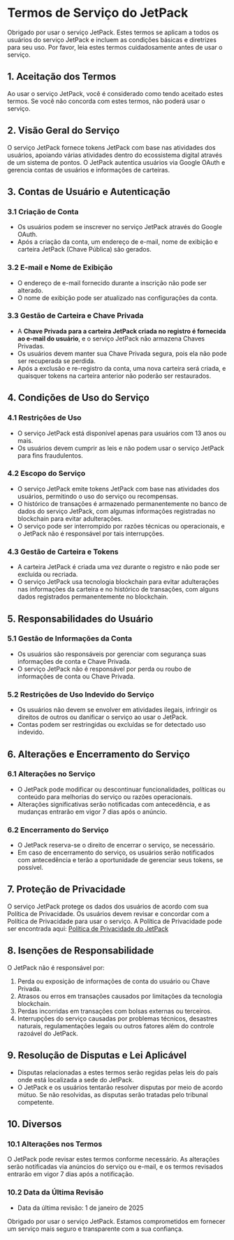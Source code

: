 # Termos de Serviço do JetPack

Obrigado por usar o serviço JetPack. Estes termos se aplicam a todos os usuários do serviço JetPack e incluem as condições básicas e diretrizes para seu uso. Por favor, leia estes termos cuidadosamente antes de usar o serviço.

## 1. Aceitação dos Termos
Ao usar o serviço JetPack, você é considerado como tendo aceitado estes termos. Se você não concorda com estes termos, não poderá usar o serviço.

## 2. Visão Geral do Serviço
O serviço JetPack fornece tokens JetPack com base nas atividades dos usuários, apoiando várias atividades dentro do ecossistema digital através de um sistema de pontos. O JetPack autentica usuários via Google OAuth e gerencia contas de usuários e informações de carteiras.

## 3. Contas de Usuário e Autenticação

### 3.1 Criação de Conta
- Os usuários podem se inscrever no serviço JetPack através do Google OAuth.
- Após a criação da conta, um endereço de e-mail, nome de exibição e carteira JetPack (Chave Pública) são gerados.

### 3.2 E-mail e Nome de Exibição
- O endereço de e-mail fornecido durante a inscrição não pode ser alterado.
- O nome de exibição pode ser atualizado nas configurações da conta.

### 3.3 Gestão de Carteira e Chave Privada
- A **Chave Privada para a carteira JetPack criada no registro é fornecida ao e-mail do usuário**, e o serviço JetPack não armazena Chaves Privadas.
- Os usuários devem manter sua Chave Privada segura, pois ela não pode ser recuperada se perdida.
- Após a exclusão e re-registro da conta, uma nova carteira será criada, e quaisquer tokens na carteira anterior não poderão ser restaurados.

## 4. Condições de Uso do Serviço

### 4.1 Restrições de Uso
- O serviço JetPack está disponível apenas para usuários com 13 anos ou mais.
- Os usuários devem cumprir as leis e não podem usar o serviço JetPack para fins fraudulentos.

### 4.2 Escopo do Serviço
- O serviço JetPack emite tokens JetPack com base nas atividades dos usuários, permitindo o uso do serviço ou recompensas.
- O histórico de transações é armazenado permanentemente no banco de dados do serviço JetPack, com algumas informações registradas no blockchain para evitar adulterações.
- O serviço pode ser interrompido por razões técnicas ou operacionais, e o JetPack não é responsável por tais interrupções.

### 4.3 Gestão de Carteira e Tokens
- A carteira JetPack é criada uma vez durante o registro e não pode ser excluída ou recriada.
- O serviço JetPack usa tecnologia blockchain para evitar adulterações nas informações da carteira e no histórico de transações, com alguns dados registrados permanentemente no blockchain.

## 5. Responsabilidades do Usuário

### 5.1 Gestão de Informações da Conta
- Os usuários são responsáveis por gerenciar com segurança suas informações de conta e Chave Privada.
- O serviço JetPack não é responsável por perda ou roubo de informações de conta ou Chave Privada.

### 5.2 Restrições de Uso Indevido do Serviço
- Os usuários não devem se envolver em atividades ilegais, infringir os direitos de outros ou danificar o serviço ao usar o JetPack.
- Contas podem ser restringidas ou excluídas se for detectado uso indevido.

## 6. Alterações e Encerramento do Serviço

### 6.1 Alterações no Serviço
- O JetPack pode modificar ou descontinuar funcionalidades, políticas ou conteúdo para melhorias do serviço ou razões operacionais.
- Alterações significativas serão notificadas com antecedência, e as mudanças entrarão em vigor 7 dias após o anúncio.

### 6.2 Encerramento do Serviço
- O JetPack reserva-se o direito de encerrar o serviço, se necessário.
- Em caso de encerramento do serviço, os usuários serão notificados com antecedência e terão a oportunidade de gerenciar seus tokens, se possível.

## 7. Proteção de Privacidade
O serviço JetPack protege os dados dos usuários de acordo com sua Política de Privacidade. Os usuários devem revisar e concordar com a Política de Privacidade para usar o serviço. A Política de Privacidade pode ser encontrada aqui: [Política de Privacidade do JetPack](#)

## 8. Isenções de Responsabilidade
O JetPack não é responsável por:
1. Perda ou exposição de informações de conta do usuário ou Chave Privada.
2. Atrasos ou erros em transações causados por limitações da tecnologia blockchain.
3. Perdas incorridas em transações com bolsas externas ou terceiros.
4. Interrupções do serviço causadas por problemas técnicos, desastres naturais, regulamentações legais ou outros fatores além do controle razoável do JetPack.

## 9. Resolução de Disputas e Lei Aplicável
- Disputas relacionadas a estes termos serão regidas pelas leis do país onde está localizada a sede do JetPack.
- O JetPack e os usuários tentarão resolver disputas por meio de acordo mútuo. Se não resolvidas, as disputas serão tratadas pelo tribunal competente.

## 10. Diversos

### 10.1 Alterações nos Termos
O JetPack pode revisar estes termos conforme necessário. As alterações serão notificadas via anúncios do serviço ou e-mail, e os termos revisados entrarão em vigor 7 dias após a notificação.

### 10.2 Data da Última Revisão
- Data da última revisão: 1 de janeiro de 2025

Obrigado por usar o serviço JetPack. Estamos comprometidos em fornecer um serviço mais seguro e transparente com a sua confiança.